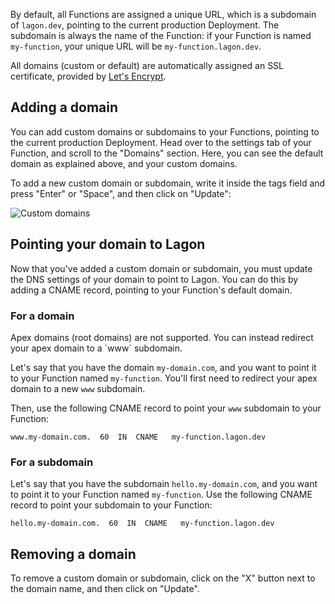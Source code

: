 
By default, all Functions are assigned a unique URL, which is a subdomain of `lagon.dev`, pointing to the current production Deployment. The subdomain is always the name of the Function: if your Function is named `my-function`, your unique URL will be `my-function.lagon.dev`.

All domains (custom or default) are automatically assigned an SSL certificate, provided by [Let's Encrypt](https://letsencrypt.org/).

## Adding a domain

You can add custom domains or subdomains to your Functions, pointing to the current production Deployment. Head over to the settings tab of your Function, and scroll to the "Domains" section. Here, you can see the default domain as explained above, and your custom domains.

To add a new custom domain or subdomain, write it inside the tags field and press "Enter" or "Space", and then click on "Update":

![Custom domains](/images/custom-domains.png)

## Pointing your domain to Lagon

Now that you've added a custom domain or subdomain, you must update the DNS settings of your domain to point to Lagon. You can do this by adding a CNAME record, pointing to your Function's default domain.

### For a domain

<Callout type="warning">
  Apex domains (root domains) are not supported. You can instead redirect your apex domain to a `www` subdomain.
</Callout>

Let's say that you have the domain `my-domain.com`, and you want to point it to your Function named `my-function`. You'll first need to redirect your apex domain to a new `www` subdomain.

Then, use the following CNAME record to point your `www` subdomain to your Function:

```
www.my-domain.com.  60  IN  CNAME   my-function.lagon.dev
```

### For a subdomain

Let's say that you have the subdomain `hello.my-domain.com`, and you want to point it to your Function named `my-function`. Use the following CNAME record to point your subdomain to your Function:

```
hello.my-domain.com.  60  IN  CNAME   my-function.lagon.dev
```

## Removing a domain

To remove a custom domain or subdomain, click on the "X" button next to the domain name, and then click on "Update".
